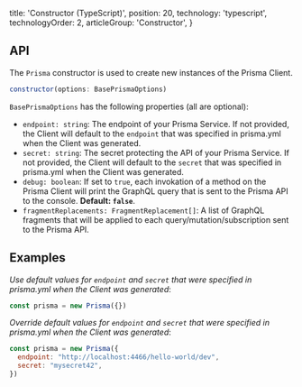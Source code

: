 
  title: 'Constructor (TypeScript)',
  position: 20,
  technology: 'typescript',
  technologyOrder: 2,
  articleGroup: 'Constructor',
}

## API

The `Prisma` constructor is used to create new instances of the Prisma Client.

```js
constructor(options: BasePrismaOptions)
```

`BasePrismaOptions` has the following properties (all are optional):

- `endpoint: string`: The endpoint of your Prisma Service. If not provided, the Client will default to the `endpoint` that was specified in prisma.yml when the Client was generated. 
- `secret: string`: The secret protecting the API of your Prisma Service. If not provided, the Client will default to the `secret` that was specified in prisma.yml when the Client was generated.
- `debug: boolean`: If set to `true`, each invokation of a method on the Prisma Client will print the GraphQL query that is sent to the Prisma API to the console. **Default: `false`**.
- `fragmentReplacements: FragmentReplacement[]`: A list of GraphQL fragments that will be applied to each query/mutation/subscription sent to the Prisma API.

## Examples

_Use default values for `endpoint` and `secret` that were specified in prisma.yml when the Client was generated_:

```js
const prisma = new Prisma({})
```

_Override default values for `endpoint` and `secret` that were specified in prisma.yml when the Client was generated_:

```js
const prisma = new Prisma({ 
  endpoint: "http://localhost:4466/hello-world/dev",
  secret: "mysecret42",
})
```
